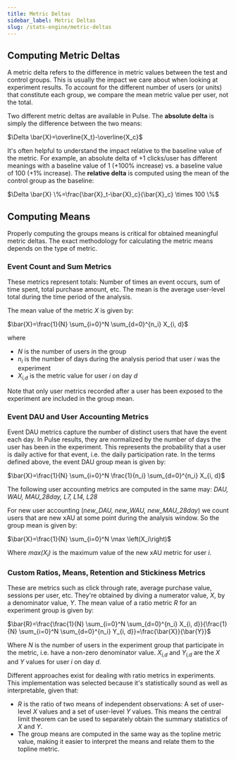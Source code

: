 ```yaml
---
title: Metric Deltas
sidebar_label: Metric Deltas
slug: /stats-engine/metric-deltas
---
```


## Computing Metric Deltas

A metric delta refers to the difference in metric values between the test and control groups.  This is usually the impact we care about when looking at experiment results.  To account for the different number of users (or units) that constitute each group, we compare the mean metric value per user, not the total.  

Two different metric deltas are available in Pulse.  The **absolute delta** is simply the difference between the two means:

$\Delta \bar{X}=\overline{X_t}-\overline{X_c}$

It's often helpful to understand the impact relative to the baseline value of the metric. For example, an absolute delta of +1 clicks/user has different meanings with a baseline value of 1 (+100% increase) vs. a baseline value of 100 (+1% increase).  The **relative delta** is computed using the mean of the control group as the baseline:

$\Delta \bar{X} \%=\frac{\bar{X}_t-\bar{X}_c}{\bar{X}_c} \times 100 \%$

## Computing Means

Properly computing the groups means is critical for obtained meaningful metric deltas. The exact methodology for calculating the metric means depends on the type of metric.

### Event Count and Sum Metrics

These metrics represent totals: Number of times an event occurs, sum of time spent, total purchase amount, etc.  The mean is the average user-level total during the time period of the analysis.

The mean value of the metric *X* is given by:  

$\bar{X}=\frac{1}{N} \sum_{i=0}^N \sum_{d=0}^{n_i} X_{i, d}$

where 
* *N* is the number of users in the group 
* *n<sub>i</sub>* is the number of days during the analysis period that user *i* was the experiment
* *X<sub>i,d</sub>* is the metric value for user *i* on day *d*  

Note that only user metrics recorded after a user has been exposed to the experiment are included in the group mean.

###  Event DAU and User Accounting Metrics

Event DAU metrics capture the number of distinct users that have the event each day.  In Pulse results, they are normalized by the number of days the user has been in the experiment.  This represents the probability that a user is daily active for that event, i.e. the daily participation rate.  In the terms defined above, the event DAU group mean is given by:

$\bar{X}=\frac{1}{N} \sum_{i=0}^N \frac{1}{n_i} \sum_{d=0}^{n_i} X_{i, d}$

The following user accounting metrics are computed in the same may: *DAU, WAU, MAU_28day, L7, L14, L28*

For new user accounting (*new_DAU, new_WAU, new_MAU_28day*) we count users that are new xAU at some point during the analysis window.  So the group mean is given by:

$\bar{X}=\frac{1}{N} \sum_{i=0}^N \max \left(X_i\right)$

Where *max(X<sub>i</sub>)* is the maximum value of the new xAU metric for user *i*.

### Custom Ratios, Means, Retention and Stickiness Metrics

These are metrics such as click through rate, average purchase value, sessions per user, etc. They're obtained by diving a numerator value, *X*, by a denominator value, *Y*.  The mean value of a ratio metric *R* for an experiment group is given by:

$\bar{R}=\frac{\frac{1}{N} \sum_{i=0}^N \sum_{d=0}^{n_i} X_{i, d}}{\frac{1}{N} \sum_{i=0}^N \sum_{d=0}^{n_i} Y_{i, d}}=\frac{\bar{X}}{\bar{Y}}$

Where *N* is the number of users in the experiment group that participate in the metric, i.e. have a non-zero denominator value. *X<sub>i,d</sub>* and  *Y<sub>i,d</sub>* are the *X* and *Y* values for user *i* on day *d*. 

Different approaches exist for dealing with ratio metrics in experiments.  This implementation was selected because it's statistically sound as well as interpretable, given that:  
* *R* is the ratio of two means of independent observations: A set of user-level *X* values and a set of user-level *Y* values.  This means the central limit theorem can be used to separately obtain the summary statistics of *X* and *Y*.          
* The group means are computed in the same way as the topline metric value, making it easier to interpret the means and relate them to the topline metric.

